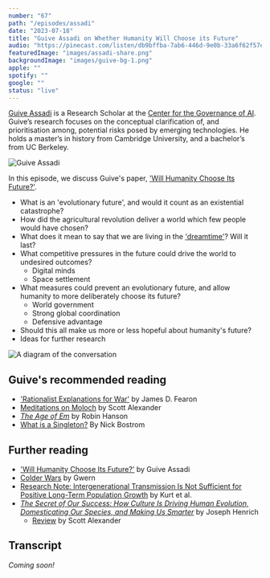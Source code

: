 ```yaml
---
number: "67"
path: "/episodes/assadi"
date: "2023-07-18"
title: "Guive Assadi on Whether Humanity Will Choose its Future"
audio: "https://pinecast.com/listen/db9bffba-7ab6-446d-9e0b-33a6f62f57e7.mp3"
featuredImage: "images/assadi-share.png"
backgroundImage: "images/guive-bg-1.png"
apple: ""
spotify: ""
google: ""
status: "live"
---
```


[Guive Assadi](https://www.governance.ai/team/guive-assadi) is a Research Scholar at the [Center for the Governance of AI](https://www.governance.ai). Guive’s research focuses on the conceptual clarification of, and  prioritisation among, potential risks posed by emerging technologies. He holds a master’s in history from Cambridge University, and a bachelor’s from UC Berkeley.

<div class="episode-image_variable episode-image_smaller">

![Guive Assadi](images/guive.jpg)

</div>

In this episode, we discuss Guive's paper, ['Will Humanity Choose Its Future?'](https://philarchive.org/rec/ASSWHC).
* What is an 'evolutionary future', and would it count as an existential catastrophe?
* How did the agricultural revolution deliver a world which few people would have chosen?
* What does it mean to say that we are living in the ['dreamtime'](https://www.overcomingbias.com/p/this-is-the-dream-timehtml)? Will it last?
* What competitive pressures in the future could drive the world to undesired outcomes?
  * Digital minds
  * Space settlement
* What measures could prevent an evolutionary future, and allow humanity to more deliberately choose its future?
  * World government
  * Strong global coordination
  * Defensive advantage
* Should this all make us more or less hopeful about humanity's future?
* Ideas for further research

![A diagram of the conversation](images/guive-diagram.jpg)


## Guive's recommended reading

* ['Rationalist Explanations for War'](https://web.stanford.edu/group/fearon-research/cgi-bin/wordpress/wp-content/uploads/2013/10/Rationalist-Explanations-for-War.pdf) by James D. Fearon
* [Meditations on Moloch](https://slatestarcodex.com/2014/07/30/meditations-on-moloch/) by Scott Alexander
* *[The Age of Em](https://ageofem.com/)* by Robin Hanson
* [What is a Singleton?](https://nickbostrom.com/fut/singleton) By Nick Bostrom

## Further reading

- ['Will Humanity Choose Its Future?'](https://philarchive.org/rec/ASSWHC) by Guive Assadi
- [Colder Wars](https://gwern.net/colder-war) by Gwern
- [Research Note: Intergenerational Transmission Is Not Sufficient for Positive Long-Term Population Growth](https://read.dukeupress.edu/demography/article/59/6/2003/319359/Research-Note-Intergenerational-Transmission-Is) by Kurt et al.
- *[The Secret of Our Success: How Culture Is Driving Human Evolution, Domesticating Our Species, and Making Us Smarter](https://www.goodreads.com/en/book/show/25761655)* by Joseph Henrich
  - [Review](https://slatestarcodex.com/2019/06/04/book-review-the-secret-of-our-success/) by Scott Alexander


## Transcript

*Coming soon!*

